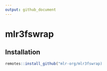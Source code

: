 ```yaml
---
output: github_document
---
```


# mlr3fswrap

## Installation

```r
remotes::install_github("mlr-org/mlr3fswrap)
```
